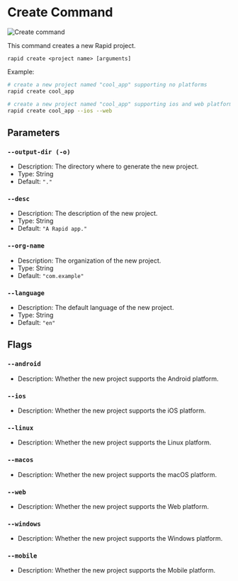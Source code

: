 # Create Command

<Image src="assets/vhs/create.gif" alt="Create command" />

This command creates a new Rapid project.

```
rapid create <project name> [arguments]
```

Example:

```bash
# create a new project named "cool_app" supporting no platforms
rapid create cool_app

# create a new project named "cool_app" supporting ios and web platforms
rapid create cool_app --ios --web
```

## Parameters

### `--output-dir (-o)`

- Description: The directory where to generate the new project.
- Type: String
- Default: `"."`

### `--desc`

- Description: The description of the new project.
- Type: String
- Default: `"A Rapid app."`

### `--org-name`

- Description: The organization of the new project.
- Type: String
- Default: `"com.example"`

### `--language`

- Description: The default language of the new project.
- Type: String
- Default: `"en"`

## Flags

### `--android`

- Description: Whether the new project supports the Android platform.

### `--ios`

- Description: Whether the new project supports the iOS platform.

### `--linux`

- Description: Whether the new project supports the Linux platform.

### `--macos`

- Description: Whether the new project supports the macOS platform.

### `--web`

- Description: Whether the new project supports the Web platform.

### `--windows`

- Description: Whether the new project supports the Windows platform.

### `--mobile`

- Description: Whether the new project supports the Mobile platform.
